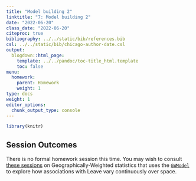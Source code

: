 ```yaml
---
title: "Model building 2"
linktitle: "7: Model building 2"
date: "2022-06-20"
class_date: "2022-06-20"
citeproc: true
bibliography: ../../static/bib/references.bib
csl: ../../static/bib/chicago-author-date.csl
output:
  blogdown::html_page:
    template: ../../pandoc/toc-title_html.template
    toc: false
menu:
  homework:
    parent: Homework
    weight: 1
type: docs
weight: 1
editor_options:
  chunk_output_type: console
---
```


```r
library(knitr)
```

## Session Outcomes

There is no formal homework session this time. You may wish to consult [these sessions](https://www.roger-beecham.com/data-science-practicals/) on Geographically-Weighted statistics that uses the [`GWModel`](http://gwr.maynoothuniversity.ie/) to explore how associations with Leave vary continuously over space.
